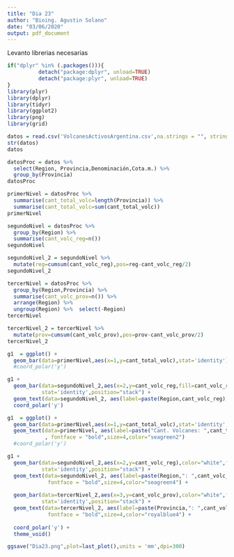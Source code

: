 ```yaml
---
title: "Dia 23"
author: "Bioing. Agustin Solano"
date: "03/06/2020"
output: pdf_document
---
```



Levanto librerias necesarias
```r
if("dplyr" %in% (.packages())){
          detach("package:dplyr", unload=TRUE) 
          detach("package:plyr", unload=TRUE) 
} 
library(plyr)
library(dplyr)
library(tidyr)
library(ggplot2)
library(png)
library(grid)
```

```r
datos = read.csv('VolcanesActivosArgentina.csv',na.strings = "", stringsAsFactors = T)
str(datos)
datos
```

```r
datosProc = datos %>%
  select(Region, Provincia,Denominación,Cota.m.) %>%
  group_by(Provincia)
datosProc

primerNivel = datosProc %>%
  summarise(cant_total_volc=length(Provincia)) %>%
  summarise(cant_total_volc=sum(cant_total_volc))
primerNivel 

segundoNivel = datosProc %>%
  group_by(Region) %>%
  summarise(cant_volc_reg=n())
segundoNivel

segundoNivel_2 = segundoNivel %>%
  mutate(reg=cumsum(cant_volc_reg),pos=reg-cant_volc_reg/2)
segundoNivel_2

tercerNivel = datosProc %>%
  group_by(Region,Provincia) %>%
  summarise(cant_volc_prov=n()) %>%
  arrange(Region) %>%
  ungroup(Region) %>%  select(-Region)
tercerNivel

tercerNivel_2 = tercerNivel %>%
  mutate(prov=cumsum(cant_volc_prov),pos=prov-cant_volc_prov/2)
tercerNivel_2
```

```r
g1  = ggplot() +
  geom_bar(data=primerNivel,aes(x=1,y=cant_total_volc),stat='identity') #+
  #coord_polar('y')

g1 + 
  geom_bar(data=segundoNivel_2,aes(x=2,y=cant_volc_reg,fill=cant_volc_reg),color="white",
           stat='identity',position="stack") +
  geom_text(data=segundoNivel_2, aes(label=paste(Region,cant_volc_reg), x=2, y=pos)) +
  coord_polar('y')
```
```r
g1  = ggplot() +
  geom_bar(data=primerNivel,aes(x=1,y=cant_total_volc),stat='identity',fill="indianred4") +
  geom_text(data=primerNivel, aes(label=paste("Cant. Volcanes: ",cant_total_volc), x=1, y=cant_total_volc/2),
            , fontface = "bold",size=4,color="seagreen2") 
  #coord_polar('y')

g1 + 
  geom_bar(data=segundoNivel_2,aes(x=2,y=cant_volc_reg),color="white",fill="coral", #,fill=Region
           stat='identity',position="stack") +
  geom_text(data=segundoNivel_2, aes(label=paste(Region,": ",cant_volc_reg), x=2, y=pos),
             fontface = "bold",size=4,color="seagreen4") +
  
  geom_bar(data=tercerNivel_2,aes(x=3,y=cant_volc_prov),color="white",fill="lightblue3", #,fill=Provincia
           stat='identity',position="stack") +
  geom_text(data=tercerNivel_2, aes(label=paste(Provincia,": ",cant_volc_prov), x=3, y=pos),
             fontface = "bold",size=4,color="royalblue4") +
  
  coord_polar('y') +
  theme_void()
```


```r
ggsave("Dia23.png",plot=last_plot(),units = 'mm',dpi=300)
```



